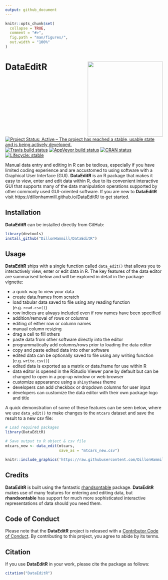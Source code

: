 ```yaml
---
output: github_document
---
```


<!-- README.md is generated from README.Rmd. Please edit that file -->

```r
knitr::opts_chunk$set(
  collapse = TRUE,
  comment = "#>",
  fig.path = "man/figures/",
  out.width = "100%"
)
```

# DataEditR <img src="man/figures/logo.png" align="right" alt="" width="240"/>

<!-- badges: start -->
[![Project Status: Active – The project has reached a stable, usable state and is being actively developed.](https://www.repostatus.org/badges/latest/active.svg)](https://www.repostatus.org/#active)
[![Travis build status](https://travis-ci.com/DillonHammill/DataEditR.svg?branch=master)](https://travis-ci.com/DillonHammill/DataEditR)
[![AppVeyor build status](https://ci.appveyor.com/api/projects/status/github/DillonHammill/DataEditR?branch=master&svg=true)](https://ci.appveyor.com/project/DillonHammill/DataEditR)
[![CRAN status](https://www.r-pkg.org/badges/version/DataEditR)](https://CRAN.R-project.org/package=DataEditR)
[![Lifecycle: stable](https://img.shields.io/badge/lifecycle-stable-brightgreen.svg)](https://www.tidyverse.org/lifecycle/#stable)
<!-- badges: end -->

Manual data entry and editing in R can be tedious, especially if you have limited coding experience and are accustomed to using software with a Graphical User Interface (GUI). **DataEditR** is an R package that makes it easy to view, enter and edit data within R, due to its convenient interactive GUI that supports many of the data manipulation operations supported by other commonly used GUI-oriented software. If you are new to **DataEditR** visit https://dillonhammill.github.io/DataEditR/ to get started. 

## Installation

**DataEditR** can be installed directly from GitHub:
```r
library(devtools)
install_github("DillonHammill/DataEditR")
```

## Usage

**DataEditR** ships with a single function called `data_edit()` that allows you to interactively view, enter or edit data in R. The key features of the data editor are summarised below and will be explored in detail in the package vignette:

- a quick way to view your data
- create data.frames from scratch 
- load tabular data saved to file using any reading function (e.g. `read.csv()`)
- row indices are always included even if row names have been specified
- addition/removal of rows or columns
- editing of either row or column names
- manual column resizing
- drag a cell to fill others
- paste data from other software directly into the editor
- programmatically add columns/rows prior to loading the data editor
- copy and paste edited data into other software
- edited data can be optionally saved to file using any writing function (e.g. `write.csv()`)
- edited data is exported as a matrix or data.frame for use within R
- data editor is opened in the RStudio Viewer pane by default but can be changed to open in a pop-up window or web browser
- customize appearance using a `shinythemes` theme
- developers can add checkbox or dropdown columns for user input
- developers can customize the data editor with their own package logo and title

A quick demonstration of some of these features can be seen below, where we use `data_edit()` to make changes to the `mtcars` dataset and save the result to a new csv file:

```r
# Load required packages
library(DataEditR)

# Save output to R object & csv file
mtcars_new <- data_edit(mtcars,
                        save_as = "mtcars_new.csv")
```

```r
knitr::include_graphics('https://raw.githubusercontent.com/DillonHammill/DataEditR/master/man/figures/DataEditR/DataEditR-README.gif')
```

## Credits

**DataEditR** is built using the fantastic [rhandsontable](https://github.com/jrowen/rhandsontable) package. **DataEditR** makes use of many features for entering and editing data, but **rhandsontable** has support for much more sophisticated interactive representations of data should you need them.

## Code of Conduct
  
Please note that the **DataEditR** project is released with a [Contributor Code of Conduct](https://contributor-covenant.org/version/2/0/CODE_OF_CONDUCT.html). By contributing to this project, you agree to abide by its terms.

## Citation

If you use **DataEditR** in your work, please cite the package as follows:
```r
citation("DataEditR")
```
